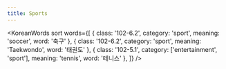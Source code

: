 ```yaml
---
title: Sports
---
```



<KoreanWords
  sort
  words={[
    { class: '102-6.2', category: 'sport', meaning: 'soccer', word: '축구' },
    { class: '102-6.2', category: 'sport', meaning: 'Taekwondo', word: '태권도' },
    { class: '102-5.1', category: ['entertainment', 'sport'], meaning: 'tennis', word: '테니스' },
  ]}
/>
